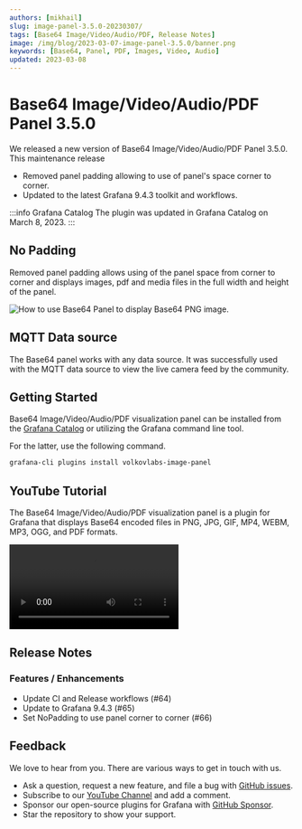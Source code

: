 ```yaml
---
authors: [mikhail]
slug: image-panel-3.5.0-20230307/
tags: [Base64 Image/Video/Audio/PDF, Release Notes]
image: /img/blog/2023-03-07-image-panel-3.5.0/banner.png
keywords: [Base64, Panel, PDF, Images, Video, Audio]
updated: 2023-03-08
---
```



# Base64 Image/Video/Audio/PDF Panel 3.5.0

We released a new version of Base64 Image/Video/Audio/PDF Panel 3.5.0. This maintenance release

- Removed panel padding allowing to use of panel's space corner to corner.
- Updated to the latest Grafana 9.4.3 toolkit and workflows.

:::info Grafana Catalog
The plugin was updated in Grafana Catalog on March 8, 2023.
:::

## No Padding

Removed panel padding allows using of the panel space from corner to corner and displays images, pdf and media files in the full width and height of the panel.

<Image
  title="How to use Base64 Panel to display Base64 PNG image."
  src="/img/blog/2023-03-07-image-panel-3.5.0/panel.png"
  lazy={false}
/>

## MQTT Data source

The Base64 panel works with any data source. It was successfully used with the MQTT data source to view the live camera feed by the community.

## Getting Started

Base64 Image/Video/Audio/PDF visualization panel can be installed from the [Grafana Catalog](https://grafana.com/grafana/plugins/volkovlabs-image-panel/) or utilizing the Grafana command line tool.

For the latter, use the following command.

```bash
grafana-cli plugins install volkovlabs-image-panel
```

## YouTube Tutorial

The Base64 Image/Video/Audio/PDF visualization panel is a plugin for Grafana that displays Base64 encoded files in PNG, JPG, GIF, MP4, WEBM, MP3, OGG, and PDF formats.

<Video
  src="https://www.youtube.com/embed/1_bgLSehjhg"
  title="Images, PDFs, Video, Live Camera Feed on Grafana Dashboard."
/>

## Release Notes

### Features / Enhancements

- Update CI and Release workflows (#64)
- Update to Grafana 9.4.3 (#65)
- Set NoPadding to use panel corner to corner (#66)

## Feedback

We love to hear from you. There are various ways to get in touch with us.

- Ask a question, request a new feature, and file a bug with [GitHub issues](https://github.com/volkovlabs/volkovlabs-image-panel/issues/new/choose).
- Subscribe to our [YouTube Channel](https://www.youtube.com/@volkovlabs) and add a comment.
- Sponsor our open-source plugins for Grafana with [GitHub Sponsor](https://github.com/sponsors/VolkovLabs).
- Star the repository to show your support.
